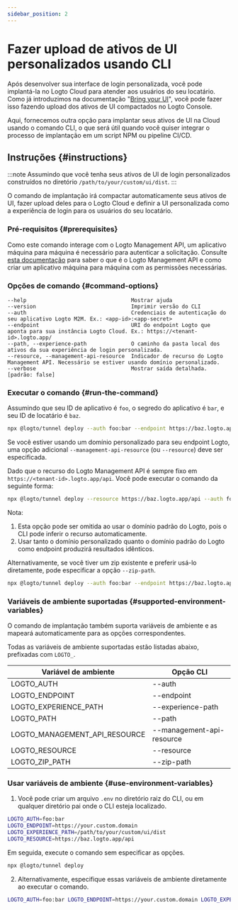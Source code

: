 ```yaml
---
sidebar_position: 2
---
```


# Fazer upload de ativos de UI personalizados usando CLI

Após desenvolver sua interface de login personalizada, você pode implantá-la no Logto Cloud para atender aos usuários do seu locatário. Como já introduzimos na documentação "[Bring your UI](/customization/bring-your-ui/)", você pode fazer isso fazendo upload dos ativos de UI compactados no Logto Console.

Aqui, fornecemos outra opção para implantar seus ativos de UI na Cloud usando o comando CLI, o que será útil quando você quiser integrar o processo de implantação em um script NPM ou pipeline CI/CD.

## Instruções \{#instructions}

:::note
Assumindo que você tenha seus ativos de UI de login personalizados construídos no diretório `/path/to/your/custom/ui/dist`.
:::

O comando de implantação irá compactar automaticamente seus ativos de UI, fazer upload deles para o Logto Cloud e definir a UI personalizada como a experiência de login para os usuários do seu locatário.

### Pré-requisitos \{#prerequisites}

Como este comando interage com o Logto Management API, um aplicativo máquina para máquina é necessário para autenticar a solicitação. Consulte [esta documentação](/integrate-logto/interact-with-management-api/) para saber o que é o Logto Management API e como criar um aplicativo máquina para máquina com as permissões necessárias.

### Opções de comando \{#command-options}

```
--help                                 Mostrar ajuda
--version                              Imprimir versão do CLI
--auth                                 Credenciais de autenticação do seu aplicativo Logto M2M. Ex.: <app-id>:<app-secret>
--endpoint                             URI do endpoint Logto que aponta para sua instância Logto Cloud. Ex.: https://<tenant-id>.logto.app/
--path, --experience-path              O caminho da pasta local dos ativos da sua experiência de login personalizada.
--resource, --management-api-resource  Indicador de recurso do Logto Management API. Necessário se estiver usando domínio personalizado.
--verbose                              Mostrar saída detalhada. [padrão: false]
```

### Executar o comando \{#run-the-command}

Assumindo que seu ID de aplicativo é `foo`, o segredo do aplicativo é `bar`, e seu ID de locatário é `baz`.

```bash
npx @logto/tunnel deploy --auth foo:bar --endpoint https://baz.logto.app --experience-path /path/to/your/custom/ui/dist
```

Se você estiver usando um domínio personalizado para seu endpoint Logto, uma opção adicional `--management-api-resource` (ou `--resource`) deve ser especificada.

Dado que o recurso do Logto Management API é sempre fixo em `https://<tenant-id>.logto.app/api`. Você pode executar o comando da seguinte forma:

```bash
npx @logto/tunnel deploy --resource https://baz.logto.app/api --auth foo:bar --endpoint https://your.custom.domain --experience-path /path/to/your/custom/ui/dist
```

Nota:

1. Esta opção pode ser omitida ao usar o domínio padrão do Logto, pois o CLI pode inferir o recurso automaticamente.
2. Usar tanto o domínio personalizado quanto o domínio padrão do Logto como endpoint produzirá resultados idênticos.

Alternativamente, se você tiver um zip existente e preferir usá-lo diretamente, pode especificar a opção `--zip-path`.

```bash
npx @logto/tunnel deploy --auth foo:bar --endpoint https://baz.logto.app --zip-path /path/to/your/custom/ui/dist.zip
```

### Variáveis de ambiente suportadas \{#supported-environment-variables}

O comando de implantação também suporta variáveis de ambiente e as mapeará automaticamente para as opções correspondentes.

Todas as variáveis de ambiente suportadas estão listadas abaixo, prefixadas com `LOGTO_`.

| Variável de ambiente          | Opção CLI                 |
| ----------------------------- | ------------------------- |
| LOGTO_AUTH                    | --auth                    |
| LOGTO_ENDPOINT                | --endpoint                |
| LOGTO_EXPERIENCE_PATH         | --experience-path         |
| LOGTO_PATH                    | --path                    |
| LOGTO_MANAGEMENT_API_RESOURCE | --management-api-resource |
| LOGTO_RESOURCE                | --resource                |
| LOGTO_ZIP_PATH                | --zip-path                |

### Usar variáveis de ambiente \{#use-environment-variables}

1. Você pode criar um arquivo `.env` no diretório raiz do CLI, ou em qualquer diretório pai onde o CLI esteja localizado.

```bash title=".env"
LOGTO_AUTH=foo:bar
LOGTO_ENDPOINT=https://your.custom.domain
LOGTO_EXPERIENCE_PATH=/path/to/your/custom/ui/dist
LOGTO_RESOURCE=https://baz.logto.app/api
```

Em seguida, execute o comando sem especificar as opções.

```bash
npx @logto/tunnel deploy
```

2. Alternativamente, especifique essas variáveis de ambiente diretamente ao executar o comando.

```bash
LOGTO_AUTH=foo:bar LOGTO_ENDPOINT=https://your.custom.domain LOGTO_EXPERIENCE_PATH=/path/to/your/custom/ui/dist LOGTO_RESOURCE=https://baz.logto.app/api npx @logto/tunnel deploy
```
